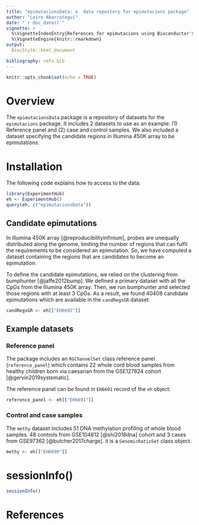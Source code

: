 ```yaml
---
title: "epimutacionsData: a  data repostory for epimutacions package"
author: "Leire Abarrategui"
date: "`r doc_date()`"
vignette: >
  %\VignetteIndexEntry{References for epimutacions using Bioconductor's ExperimentHub}
  %\VignetteEngine{knitr::rmarkdown}
output: 
  BiocStyle::html_document

bibliography: refs.bib
---
```


```r
knitr::opts_chunk$set(echo = TRUE)
```

# Overview

The `epimutacionsData` package is a repository of  datasets for the `epimutacions` package. It includes 2 datasets to use as an example: (1) Reference panel and (2) case and control samples. We also included a dataset specifying the candidate regions in  Illumina 450K array to be epimutations. 

# Installation

The following code explains how to access to the data: 


```r
library(ExperimentHub)
eh <- ExperimentHub()
query(eh, c("epimutacionsData"))
```


## Candidate epimutations

In Illumina 450K array [@reproducibilityinfinium], probes are unequally distributed along the genome, limiting the number of regions that can fulfil the requirements to be considered an epimutation. So, we have computed a dataset containing the regions that are candidates to become an epimutation. 

To define the candidate epimutations, we relied on the clustering from bumphunter [@jaffe2012bump]. We defined a primary dataset with all the CpGs from the Illumina 450K array. Then, we run bumphunter and selected those regions with at least 3 CpGs. As a result, we found 40408 candidate epimutations which are available in the `candRegsGR` dataset.

```r
candRegsGR <- eh[["EH6692"]]
```

## Example datasets

### Reference panel

The package includes an `RGChannelSet` class reference panel (`reference_panel`) which contains 22 whole cord blood samples from healthy children born via caesarian from the GSE127824 cohort [@gervin2019systematic].

The reference panel can be found in `EH6691` record of the  `eh` object: 

```r
reference_panel <- eh[["EH6691"]]
```

### Control and case samples

The `methy` dataset includes 51 DNA methylation profiling of whole blood samples. 48 controls from GSE104812 [@shi2018dna] cohort and 3 cases from GSE97362 [@butcher2017charge]. it is a `GenomicRatioSet` class object. 

```r
methy <- eh[["EH6690"]]
```

# sessionInfo()

```r
sessionInfo()
```

# References